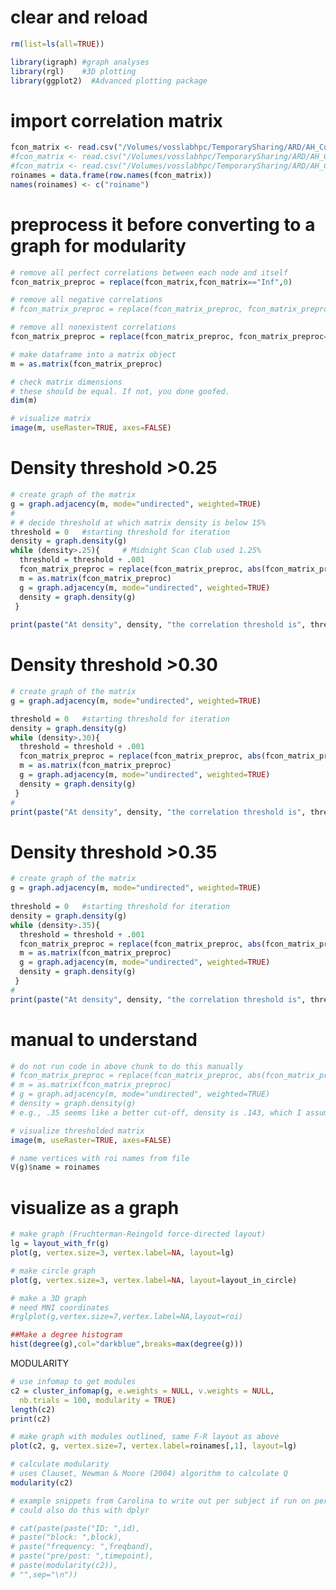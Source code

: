 

# clear and reload
```r
rm(list=ls(all=TRUE))

library(igraph)	#graph analyses
library(rgl)	#3D plotting
library(ggplot2)  #Advanced plotting package
```

# import correlation matrix
```r
fcon_matrix <- read.csv("/Volumes/vosslabhpc/TemporarySharing/ARD/AH_Corr_Data_Nov1/GraphTheory/AndrewsHanna_Buckner98_correlationData_True.csv", header=TRUE, sep = ",", row.names=1)  
#fcon_matrix <- read.csv("/Volumes/vosslabhpc/TemporarySharing/ARD/AH_Corr_Data_Nov1/GraphTheory/AHseeds_roi-roi_corr.csv", header=TRUE, sep = ",", row.names=1)  
#fcon_matrix <- read.csv("/Volumes/vosslabhpc/TemporarySharing/ARD/AH_Corr_Data_Nov1/GraphTheory/0747_power264_corr.csv", header=FALSE, sep = ",", fill = TRUE)  
roinames = data.frame(row.names(fcon_matrix))
names(roinames) <- c("roiname")
```


# preprocess it before converting to a graph for modularity
```r

# remove all perfect correlations between each node and itself
fcon_matrix_preproc = replace(fcon_matrix,fcon_matrix=="Inf",0)

# remove all negative correlations
# fcon_matrix_preproc = replace(fcon_matrix_preproc, fcon_matrix_preproc<0,0)

# remove all nonexistent correlations
fcon_matrix_preproc = replace(fcon_matrix_preproc, fcon_matrix_preproc=="NaN",0)
```


```r
# make dataframe into a matrix object
m = as.matrix(fcon_matrix_preproc)

# check matrix dimensions
# these should be equal. If not, you done goofed.
dim(m)

# visualize matrix
image(m, useRaster=TRUE, axes=FALSE)
```

# Density threshold >0.25
```r
# create graph of the matrix
g = graph.adjacency(m, mode="undirected", weighted=TRUE)
# 
# # decide threshold at which matrix density is below 15%
threshold = 0	#starting threshold for iteration
density = graph.density(g) 
while (density>.25){     # Midnight Scan Club used 1.25%
  threshold = threshold + .001
  fcon_matrix_preproc = replace(fcon_matrix_preproc, abs(fcon_matrix_preproc)<threshold, 0)
  m = as.matrix(fcon_matrix_preproc)
  g = graph.adjacency(m, mode="undirected", weighted=TRUE)
  density = graph.density(g)
 }
 
print(paste("At density", density, "the correlation threshold is", threshold))
```

# Density threshold >0.30
```r
# create graph of the matrix
g = graph.adjacency(m, mode="undirected", weighted=TRUE)

threshold = 0	#starting threshold for iteration
density = graph.density(g) 
while (density>.30){   
  threshold = threshold + .001
  fcon_matrix_preproc = replace(fcon_matrix_preproc, abs(fcon_matrix_preproc)<threshold, 0)
  m = as.matrix(fcon_matrix_preproc)
  g = graph.adjacency(m, mode="undirected", weighted=TRUE)
  density = graph.density(g)
 }
# 
print(paste("At density", density, "the correlation threshold is", threshold))
```

# Density threshold >0.35
```r
# create graph of the matrix
g = graph.adjacency(m, mode="undirected", weighted=TRUE)
 
threshold = 0	#starting threshold for iteration
density = graph.density(g) 
while (density>.35){     
  threshold = threshold + .001
  fcon_matrix_preproc = replace(fcon_matrix_preproc, abs(fcon_matrix_preproc)<threshold, 0)
  m = as.matrix(fcon_matrix_preproc)
  g = graph.adjacency(m, mode="undirected", weighted=TRUE)
  density = graph.density(g)
 }
# 
print(paste("At density", density, "the correlation threshold is", threshold))
```

# manual to understand
```r
# do not run code in above chunk to do this manually
# fcon_matrix_preproc = replace(fcon_matrix_preproc, abs(fcon_matrix_preproc)<.25, 0)
# m = as.matrix(fcon_matrix_preproc)
# g = graph.adjacency(m, mode="undirected", weighted=TRUE)
# density = graph.density(g)
# e.g., .35 seems like a better cut-off, density is .143, which I assume is equivalent to 14.3%
```


```r
# visualize thresholded matrix
image(m, useRaster=TRUE, axes=FALSE)

# name vertices with roi names from file
V(g)$name = roinames
```

# visualize as a graph
```r
# make graph (Fruchterman-Reingold force-directed layout)
lg = layout_with_fr(g)
plot(g, vertex.size=3, vertex.label=NA, layout=lg)

# make circle graph
plot(g, vertex.size=3, vertex.label=NA, layout=layout_in_circle)

# make a 3D graph
# need MNI coordinates
#rglplot(g,vertex.size=7,vertex.label=NA,layout=roi)
```



```r
##Make a degree histogram
hist(degree(g),col="darkblue",breaks=max(degree(g)))
```




############################### MODULARITY #################################
```r
# use infomap to get modules
c2 = cluster_infomap(g, e.weights = NULL, v.weights = NULL,
  nb.trials = 100, modularity = TRUE)
length(c2)
print(c2)

# make graph with modules outlined, same F-R layout as above
plot(c2, g, vertex.size=7, vertex.label=roinames[,1], layout=lg)

# calculate modularity 
# uses Clauset, Newman & Moore (2004) algorithm to calculate Q
modularity(c2)

# example snippets from Carolina to write out per subject if run on per subject correlation matrices
# could also do this with dplyr

# cat(paste(paste("ID: ",id),
# paste("block: ",block),
# paste("frequency: ",freqband),
# paste("pre/post: ",timepoint),
# paste(modularity(c2)),
# "",sep="\n"))
```